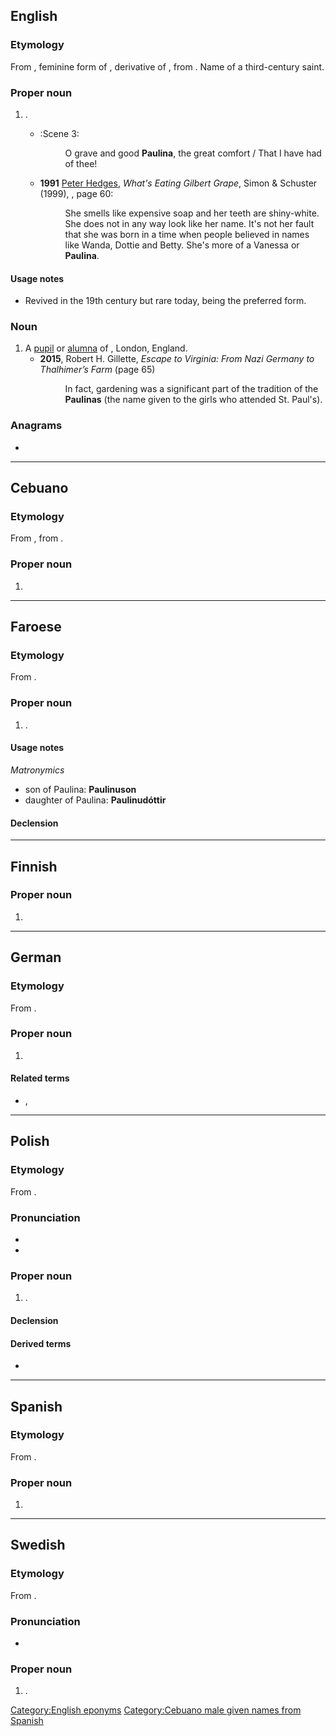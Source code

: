{{also|Paulína|Paulīna}}
==English==

===Etymology===
From {{der|en|la|Paulīna}}, feminine form of {{m|la|Paulīnus}}, derivative of {{m|la|Paulus}}, from {{m|la|paulus||small}}. Name of a third-century saint.

===Proper noun===
{{en-proper noun}}

# {{given name|en|female|from=Latin}}.
#* {{RQ:Shakespeare Winter|V}}:Scene 3:
#*: O grave and good '''Paulina''', the great comfort / That I have had of thee!
#* '''1991''' [[w:Peter Hedges|Peter Hedges]], ''What's Eating Gilbert Grape'', Simon & Schuster (1999), {{ISBN|0671038540}}, page 60:
#*: She smells like expensive soap and her teeth are shiny-white. She does not in any way look like her name. It's not her fault that she was born in a time when people believed in names like Wanda, Dottie and Betty. She's more of a Vanessa or '''Paulina'''.

====Usage notes====
* Revived in the 19th century but rare today, {{m|en|Pauline}} being the preferred form.

===Noun===
{{en-noun}}

# A [[pupil]] or [[alumna]] of {{w|St Paul's Girls' School}}, London, England.
#* '''2015''', Robert H. Gillette, ''Escape to Virginia: From Nazi Germany to Thalhimer’s Farm'' (page 65)
#*: In fact, gardening was a significant part of the tradition of the '''Paulinas''' (the name given to the girls who attended St. Paul's).

===Anagrams===
* {{anagrams|en|a=aailnpu|Apulian|Naipaul|Paulian}}

[[Category:English eponyms]]

----

==Cebuano==

===Etymology===
From {{der|ceb|es|Paulina}}, from {{der|ceb|la|Paulīna}}.

===Proper noun===
{{head|ceb|proper noun}}

# {{given name|ceb|male|from=Latin|A=a}}

[[Category:Cebuano male given names from Spanish]]

----

==Faroese==

===Etymology===
From {{der|fo|la|Paulīna}}.

===Proper noun===
{{head|fo|proper noun}}

# {{given name|fo|female}}.

====Usage notes====
''Matronymics''
* son of Paulina: '''Paulinuson'''
* daughter of Paulina: '''Paulinudóttir'''

====Declension====
{{fo-decl-proper-noun-s-indef|Paulina|Paulinu|Paulinu|Paulinu}}

----

==Finnish==

===Proper noun===
{{head|fi|proper noun form}}

# {{fi-form of|case=essive|pl=singular|Pauli}}

----

==German==

===Etymology===
From {{der|de|la|Paulīna}}.

===Proper noun===
{{head|de|proper noun}}

# {{given name|de|female}}

====Related terms====
* {{l|de|Paula}}, {{l|de|Pauline}}

----

==Polish==

===Etymology===
From {{bor|pl|la|Paulīna}}.

===Pronunciation===
* {{pl-IPA|Paulina|Pa-ulina}}
* {{audio|pl|Pl-Paulina.ogg|Audio}}

===Proper noun===
{{pl-proper noun|f|dim=Paulinka|m=Paweł}}

# {{given name|pl|female}}.

====Declension====
{{pl-decl-noun-f|Pauli|n}}

====Derived terms====
* {{l|pl|Paulinka}}

----

==Spanish==

===Etymology===
From {{der|es|la|Paulīna}}.

===Proper noun===
{{es-proper noun|f}}

# {{given name|es|female}}

----

==Swedish==

===Etymology===
From {{der|sv|la|Paulīna}}.

===Pronunciation===
* {{IPA|sv|/pa͜ʊ²liːna/}}

===Proper noun===
{{sv-proper noun|c}}

# {{given name|sv|female}}.